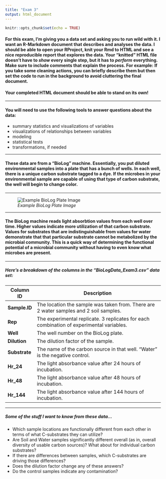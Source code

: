 ```yaml
---
title: "Exam 3"
output: html_document
---
```


```r
knitr::opts_chunk$set(echo = TRUE)
```

#### For this exam, I'm giving you a data set and asking you to run wild with it. I want an R-Markdown document that describes and analyses the data. I should be able to open your RProject, knit your Rmd to HTML and see a nice reproducible report that explores the data. **Your "knitted" HTML file doesn't have to *show* every single step, but it has to *perform* everything.** Make sure to include comments that explain the process. For example: If you take some cleaning actions, you can briefly describe them but then set the code to run in the background to avoid cluttering the final document. 

#### **Your completed HTML document should be able to stand on its own!**

___

#### You will need to use the following tools to answer questions about the data: 
+ summary statistics and visualizations of variables
+ visualizations of relationships between variables
+ modeling
+ statistical tests 
+ transformations, if needed

___

#### These data are from a "BioLog" machine. Essentially, you put diluted environmental samples into a plate that has a bunch of wells. In each well, there is a unique carbon substrate tagged to a dye. If the microbes in your environmental sample are capable of using that type of carbon substrate, the well will begin to change color. 

___

![*Example BioLog Plate Image*](BioLog_Plate_Image.png)

___


#### The BioLog machine reads light absorbtion values from each well over time. Higher values indicate more utilization of that carbon substrate. Values for substrates that are indistinguishable from values for water demonstrate that that particular substrate cannot be metabolized by the microbial community. This is a quick way of determining the functional potential of a microbial community without having to even know what microbes are present.

___

##### Here's a breakdown of the columns in the **"BioLogData_Exam3.csv"** data set:

| Column ID  |  Description                                                                              |
|------------|-------------------------------------------------------------------------------------------|
|  **Sample.ID** |  The location the sample was taken from. There are 2 water samples and 2 soil samples.    |
| **Rep**        |  The experimental replicate. 3 replicates for each combination of experimental variables. |
| **Well**       | The well number on the BioLog plate.                                                      |
| **Dilution**   | The dilution factor of the sample.                                                        |
| **Substrate**  | The name of the carbon source in that well.  "Water" is the negative control.                                             |
| **Hr_24**      | The light absorbance value after 24 hours of incubation.                                  |
| **Hr_48**      | The light absorbance value after 48 hours of incubation.                                  |
| **Hr_144**     | The light absorbance value after 144 hours of incubation.                                 |

___

##### Some of the stuff I want to know from these data...

+ Which sample locations are functionally different from each other in terms of what C-substrates they can utilize?
+ Are Soil and Water samples significantly different overall (as in, overall diversity of usable carbon sources)? What about for individual carbon substrates?
+ If there are differences between samples, which C-substrates are driving those differences?
+ Does the dilution factor change any of these answers?
+ Do the control samples indicate any contamination?

